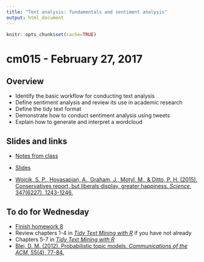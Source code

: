 ```yaml
---
title: "Text analysis: fundamentals and sentiment analysis"
output: html_document
---
```


```r
knitr::opts_chunk$set(cache=TRUE)
```

# cm015 - February 27, 2017

## Overview

* Identify the basic workflow for conducting text analysis
* Define sentiment analysis and review its use in academic research
* Define the tidy text format
* Demonstrate how to conduct sentiment analysis using tweets
* Explain how to generate and interpret a wordcloud

## Slides and links

* [Notes from class](text001_tidytext.html)
* [Slides](extras/cm015_slides.html)

* [Wojcik, S. P., Hovasapian, A., Graham, J., Motyl, M., & Ditto, P. H. (2015). Conservatives report, but liberals display, greater happiness. *Science*, 347(6227), 1243-1246.](http://science.sciencemag.org.proxy.uchicago.edu/content/347/6227/1243.full)

## To do for Wednesday

* [Finish homework 8](hw08-webdata.html)
* Review chapters 1-4 in [*Tidy Text Mining with R*](http://tidytextmining.com/) if you have not already
* Chapters 5-7 in [*Tidy Text Mining with R*](http://tidytextmining.com/)
* [Blei, D. M. (2012). Probabilistic topic models. *Communications of the ACM*, 55(4), 77-84.](http://cacm.acm.org/magazines/2012/4/147361-probabilistic-topic-models/fulltext)

